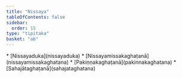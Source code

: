 ```yaml
---
title: "Nissaya"
tableOfContents: false
sidebar:
  order: 15
type: "tipitaka"
basket: "ab"
---
```



<DynamicBreadcrumb />



<TableOfContents>
* [Nissayaduka](nissayaduka)
* [Nissayamissakaghaṭanā](nissayamissakaghatana)
* [Pakiṇṇakaghaṭanā](pakinnakaghatana)
* [Sahajātaghaṭanā](sahajataghatana)
</TableOfContents>